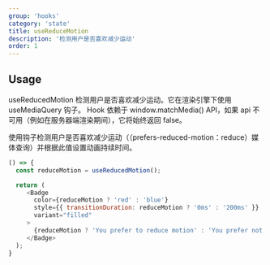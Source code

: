 ```yaml
---
group: 'hooks'
category: 'state'
title: useReduceMotion
description: '检测用户是否喜欢减少运动'
order: 1
---
```


## Usage


useReducedMotion 检测用户是否喜欢减少运动。它在渲染引擎下使用 useMediaQuery 钩子。 Hook 依赖于 window.matchMedia() API，如果 api 不可用（例如在服务器端渲染期间），它将始终返回 false。

使用钩子检测用户是否喜欢减少运动（（prefers-reduced-motion：reduce）媒体查询）并根据此值设置动画持续时间。

```js live=true
() => {
  const reduceMotion = useReducedMotion();

  return (
     <Badge
       color={reduceMotion ? 'red' : 'blue'}
       style={{ transitionDuration: reduceMotion ? '0ms' : '200ms' }}
       variant="filled"
     >
       {reduceMotion ? 'You prefer to reduce motion' : 'You prefer not to reduce motion'}
     </Badge>
  );
}
```

